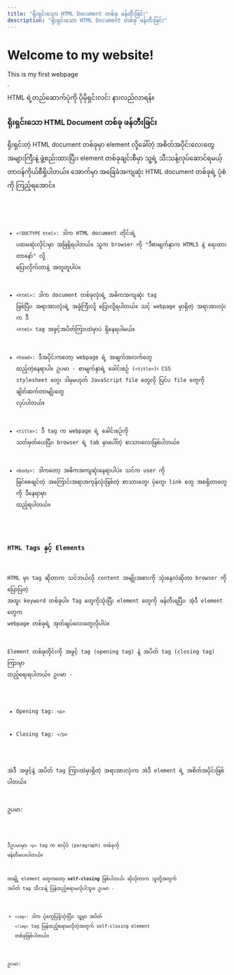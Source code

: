 ```yaml
---
title: "ရိုးရှင်းသော HTML Document တစ်ခု ဖန်တီးခြင်း"
description: "ရိုးရှင်းသော HTML Document တစ်ခု ဖန်တီးခြင်း"
---
```



<html>
    <head>
        <title>My First Website</title>
    </head>
    <body>
        <h1>Welcome to my website!</h1>
        <p>This is my first webpage</p>
    </body>
</html>`



<Aside title="ရည်ရွယ်ချက်">
    HTML ရဲ့တည်ဆောက်ပုံကို ပိုမိုရှင်းလင်း နားလည်လာရန်။
</Aside>

### ရိုးရှင်းသော HTML Document တစ်ခု ဖန်တီးခြင်း

ရိုးရှင်းတဲ့ HTML document တစ်ခုမှာ element လို့ခေါ်တဲ့ အစိတ်အပိုင်းလေးတွေ အများကြီးနဲ့ ဖွဲ့စည်းထားပြီး၊ element တစ်ခုချင်းစီမှာ သူ့ရဲ့ သီးသန့်လုပ်ဆောင်ရမယ့် တာဝန်ကိုယ်စီရှိပါတယ်။ အောက်မှာ အခြေခံအကျဆုံး HTML document တစ်ခုရဲ့ ပုံစံကို ကြည့်ရအောင်။

<Code title="HTML" lang='html' code={basicHtml}/>

- `<!DOCTYPE html>`: ဒါက HTML document တိုင်းရဲ့ ပထမဆုံးလိုင်းမှာ အမြဲရှိရပါတယ်။ သူက browser ကို "ဒီစာမျက်နှာက HTML5 နဲ့ ရေးထားတာနော်" လို့ ပြောလိုက်တာနဲ့ အတူတူပါပဲ။

- `<html>`: ဒါက document တစ်ခုလုံးရဲ့ အဓိကအကျဆုံး tag ဖြစ်ပြီး၊ အရာအားလုံးရဲ့ အခွံကြီးလို့ ပြောလို့ရပါတယ်။ သင့် webpage မှာရှိတဲ့ အရာအားလုံးက ဒီ `<html>` tag အဖွင့်အပိတ်ကြားထဲမှာပဲ ရှိနေရပါမယ်။

- `<head>`: ဒီအပိုင်းကတော့ webpage ရဲ့ အချက်အလက်တွေ ထည့်တဲ့နေရာပါ။ ဥပမာ - စာမျက်နှာရဲ့ ခေါင်းစဉ် (`<title>`)၊ CSS stylesheet တွေ၊ ဒါမှမဟုတ် JavaScript file တွေလို ပြင်ပ file တွေကို ချိတ်ဆက်တာမျိုးတွေ လုပ်ပါတယ်။

- `<title>`: ဒီ tag က webpage ရဲ့ ခေါင်းစဉ်ကို သတ်မှတ်ပေးပြီး၊ browser ရဲ့ tab မှာပေါ်တဲ့ စာသားလေးဖြစ်ပါတယ်။

- `<body>`: ဒါကတော့ အဓိကအကျဆုံးနေရာပါပဲ။ သင်က user ကို မြင်စေချင်တဲ့ အကြောင်းအရာအကုန်လုံးဖြစ်တဲ့ စာသားတွေ၊ ပုံတွေ၊ link တွေ အစရှိတာတွေကို ဒီနေရာမှာ ထည့်ရပါတယ်။

### HTML Tags နှင့် Elements
HTML မှာ tag ဆိုတာက သင်ဘယ်လို content အမျိုးအစားကို သုံးနေလဲဆိုတာ browser ကို ပြောပြတဲ့ အထူး keyword တစ်ခုပါ။ Tag တွေကိုသုံးပြီး element တွေကို ဖန်တီးရပြီး၊ အဲ့ဒီ element တွေက webpage တစ်ခုရဲ့ အုတ်ချပ်လေးတွေလိုပါပဲ။

Element တစ်ခုတိုင်းကို အဖွင့် tag (opening tag) နဲ့ အပိတ် tag (closing tag) ကြားမှာ ထည့်ရေးရပါတယ်။ ဥပမာ -

- Opening tag: `<p>`

- Closing tag: `</p>`



အဲဒီ အဖွင့်နဲ့ အပိတ် tag ကြားထဲမှာရှိတဲ့ အရာအားလုံးက အဲဒီ element ရဲ့ အစိတ်အပိုင်းဖြစ်ပါတယ်။

ဥပမာ:

<Code title="HTML" lang='html' code={pTag} />

ဒီဥပမာမှာ၊ `<p>` tag က စာပိုဒ် (paragraph) တစ်ခုကို ဖန်တီးပေးပါတယ်။

တချို့ element တွေကတော့ **self-closing** ဖြစ်ပါတယ်၊ ဆိုလိုတာက သူတို့အတွက် အပိတ် tag သီးသန့် ပြန်ထည့်စရာမလိုပါဘူး။ ဥပမာ -

- `<img>`: ဒါက ပုံတွေပြဖို့သုံးပြီး၊ သူ့မှာ အပိတ် `</img>` tag ပြန်ထည့်စရာမလိုတဲ့အတွက် self-closing element တစ်ခုဖြစ်ပါတယ်။

ဥပမာ:

<Code title='HTML' lang='html' code={imgTag} />

